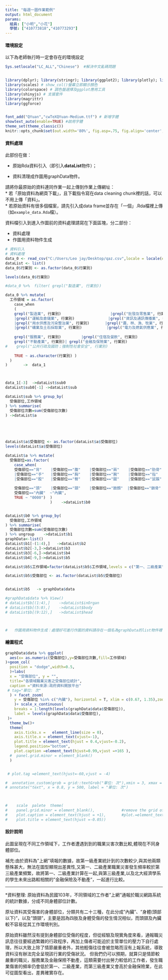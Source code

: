 ```yaml
---
title: "每週一圖作業範例"
output: html_document
params:
  組員: ["小明","小花"]  
  學號: ["410773818","410773293"]
---
```


#### 環境設定

以下為老師執行時一定會存在的環境設定
```r
Sys.setlocale("LC_ALL","Chinese")  #解決中文亂碼問題


library(dplyr); library(stringr); library(ggplot2); library(plotly); library(lubridate); library(readr); library(tidyr); library(showtext);library(ggthemes);library(tidyselect); library(grDevices) # 不同顏色模型代碼的呈現及轉換
library(scales) # show_col()螢幕立即顯示顏色
library(colorspace) # 調色盤選擇及ggplot應用工具
library(shinyjs) # 支援套件
library(magrittr)
library(ggforce)


font_add("QYuan","cwTeXQYuan-Medium.ttf") # 新增字體
showtext_auto(enable=TRUE) #啟用字體
theme_set(theme_classic())
knitr::opts_chunk$set(out.width='80%', fig.asp=.75, fig.align='center', fig.showtext=T)
```

#### 資料處理

此部份在做：

  * 原始Rda資料引入（即引入**dataList**物件）；
  
  * 資料清理成作圖用graphData物件。

請將你最原始的資料連同作業一起上傳到作業上傳網址：  
  * 若「原始資料為網頁下載」，且下載指令寫在data cleaning chunk裡的話，可以不用上傳「資料」。  
  * 若原始資料有很多個檔案，請先引入成data frame並存在「一個」.Rda檔裡上傳（如`example_data.Rda`檔）。  

資料檔引入到進入作圖前的資料處理請寫在下面區塊，分二部份：

  * 資料處理  
  * 作圖用資料物件生成
  
```r
# 資料引入
# 資料處理  
data_0 <- read_csv("C:/Users/Leo jay/Desktop/qaz.csv",locale = locale(encoding = "BIG5"))
dataList <- list()
data_0$行業別 <- as.factor(data_0$行業別)

levels(data_0$行業別)

#data_0 %>%  filter( grepl("製造業", 行業別)) 

data_0 %>% mutate(
  工作領域 = as.factor(
    case_when
    (
    grepl("製造業", 行業別)                      |grepl("批發及零售業", 行業別)          |grepl("產業用機械設備維修及安裝業", 行業別)
    |grepl("運輸及倉儲業", 行業別)               |grepl("資訊及通訊傳播業", 行業別)      |grepl("營造業", 行業別)      
    |grepl("用水供應及污染整治業", 行業別)       |grepl("農、林、漁、牧業", 行業別)      |grepl("印刷及資料儲存媒體複製業", 行業別) 
    |grepl("礦業及土石採取業", 行業別)           |grepl("電力及燃氣供應業", 行業別)      |grepl("紡織業", 行業別) ~"第一、二級產業",
      
    grepl("服務業", 行業別)         |grepl("住宿及餐飲", 行業別)                             ~ "第三級產業",
    grepl("不動產業", 行業別)| grepl("金融及保險業", 行業別)                                ~ "金融保險及不動產"    ,
#    grepl("公共行政及國防；強制性社會安全", 行業別)                                         ~ "公共行政及軍警",  
    
    TRUE ~ as.character(行業別) )
  )
)       ->  data_1



data_1[-3]  ->dataList$sub0  
dataList$sub0[-1] ->dataList$sub

dataList$sub %>% group_by(
  受傷部位,工作領域
) %>% summarise(
  受傷部位次數=sum(受傷部位次數)
) ->dataList$a





dataList$a$受傷部位 <- as.factor(dataList$a$受傷部位)
levels(dataList$a$受傷部位)

dataList$a %>% mutate(
  受傷部位=as.factor(
    case_when(
    受傷部位=="背"    |受傷部位=="腹"    |受傷部位=="肩"    |受傷部位=="肋骨"  |受傷部位=="前膊"  |受傷部位=="上膊"
    |受傷部位=="手"   |受傷部位=="胸"    |受傷部位=="腕"    |受傷部位=="指"    |受傷部位=="肘"    |受傷部位=="足"  
    |受傷部位=="股"   |受傷部位=="臀"    |受傷部位=="腿"    |受傷部位=="鼠蹊"       ~"身體(頭部以下)",
    
    受傷部位=="頭"    |受傷部位=="頸"    |受傷部位=="臉顏"  |受傷部位=="鎖骨"       ~"頭頸",
    受傷部位=="內臟"  ~"內臟",
    TRUE ~ "0000")  )
                    )    ->dataList$b0


dataList$b0 %>% group_by(
  受傷部位,工作領域
) %>% summarise(
  受傷部位次數=sum(受傷部位次數)
) %>% ungroup    ->dataList$b1
graphData<-list()
dataList$b1[-(1:4),]   ->dataList$b2
dataList$b2[-3,]->dataList$b3
dataList$b3[-6,]->dataList$b4
dataList$b4[-9,]->dataList$b5

dataList$b5$工作領域=factor(dataList$b5$工作領域,levels = c("第一、二級產業","第三級產業","金融保險及不動產"))

dataList$b5$受傷部位 <- as.factor(dataList$b5$受傷部位)


dataList$b5   -> graphData$data

#graphData$data %>% View()
# dataList$b[(1:4),]    ->dataList$inOrgan
# dataList$b[(5:8),]    ->dataList$body
# dataList$b[(9:12),]   ->dataList$head 



#   作圖用資料物件生成：處理好可進行作圖的資料請存在一個名為graphData的list物件裡

```


#### 繪圖程式

```r
graphData$data %>% ggplot(
  aes(x= as.numeric(受傷部位),y=受傷部位次數,fill=工作領域)
)+geom_col(
  position = "dodge",width=0.5,
  )+labs(
  x = "受傷部位", y = "",
  title="各領域職業災害之受傷部位統計",
  caption ="資料來源:政府資料開放平台" 
 # tag="單位: 次"
  ) + facet_zoom(
    y = 受傷部位 %in% c("內臟"), horizontal = T, xlim = c(0.67, 1.35),zoom.size=0.4 , show.area = T
    )+ scale_x_continuous(
    breaks = 1:length(levels(graphData$data$受傷部位)),
    label = levels(graphData$data$受傷部位),
 )+
  theme_bw()+
  theme(
    axis.ticks.x =   element_line(size = 0),
    axis.title.x = element_text(vjust=-1),
    plot.title = element_text(hjust = 0.4,vjust=-0.2),
    legend.position="bottom",
    plot.caption =element_text(hjust=0.99,vjust =+165 ),
  #  panel.grid.minor = element_blank()
  )


 # plot.tag =element_text(hjust=-60,vjust = -4)

#  annotation_custom(grob = grid::textGrob("單位: 次"),xmin = 3, xmax = 3, ymin = 5200, ymax = 5200)
# annotate("text", x = 0.8, y = 500, label = "單位: 次")
  


#    scale  palete  theme(
#    panel.grid.minor = element_blank(),            #remove the grid of legend
#    plot.caption = element_text(hjust = +1),       #plot.=element_text(.just=)   移動位子   
#    plot.title = element_text(hjust =-0.05))

```


#### 設計說明
此圖呈現在不同工作領域下，工作者遭遇到到的職業災害次數比較,體現在不同身體部位。

補充:由於資料為"上網"填報的數據，故第一級產業統計到的次數較少,與其他兩類懸殊甚大，無法在圖型顯現出差異性,又第一、二級產業職業災害發生頻率較於第三級產業頻繁，故將第一、二級產業計算在一起,與第三級產業,以及北大經濟學系的學生未來出路較相關的"金融保險及不動產"，一起進行比較。

*** 
*資料整理:
原始資料為民國103年，不同領域的工作者"上網"通報於職災網路系統的統計數據，分成不同身體部位計數。

原址資料其受傷害的身體部位，分類共有二十三種，在此分成"內臟"、"身體(頭部以下)"，以及"頭頸"，主要是因為四肢及身體受傷的發生情況相似，而頭頸及內臟較不容易從其工作環境判別。

原始資料雖然沒有提到身體部位受傷的程度，但從經驗及現實角度來看，通報職災訊息往往要經過繁雜的行政程序，再加上傷者可能迫於主管單位的壓力下自行處理，所以大致上除了情節嚴重者外，其他輕傷往往會被忽略而沒有上報系統，導致資料沒有辦法完全呈現該行業的受傷狀況。
但我們仍可以預期，就算只是情節較嚴重的職災，服務業及金融保險不動產，這類需要付出勞力較低的工作者，發生職業傷害的頻率仍會低於第一、二級產業，而第三級產業又會高於金融保險業，在此可從圖型看出，差異確實存在。









